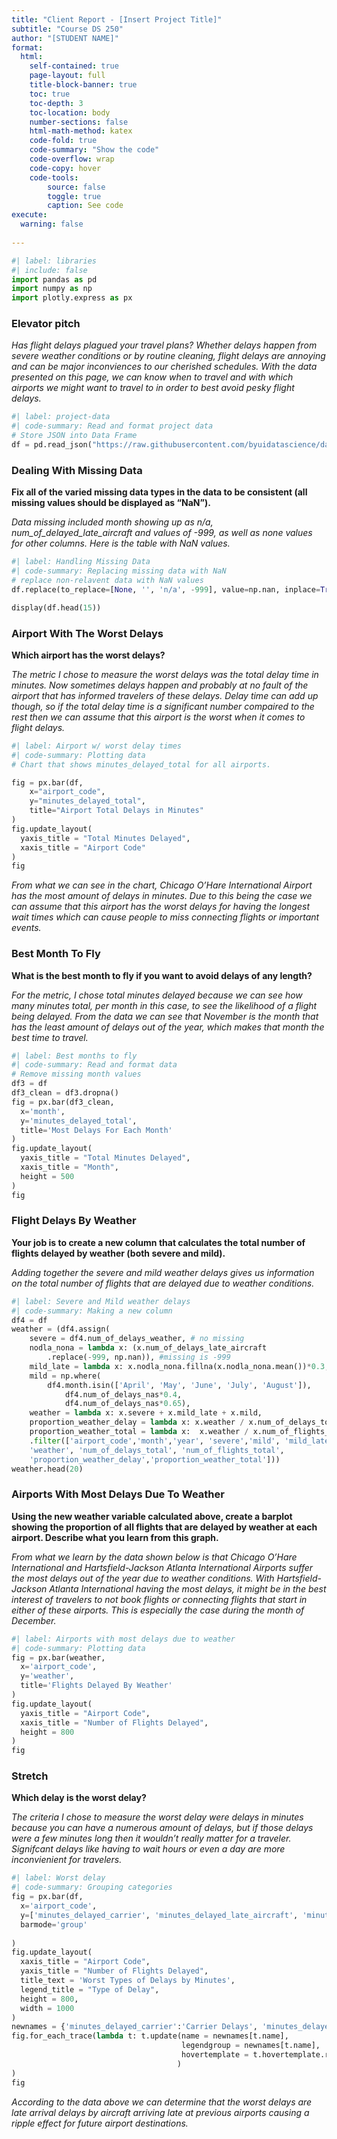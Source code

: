```yaml
---
title: "Client Report - [Insert Project Title]"
subtitle: "Course DS 250"
author: "[STUDENT NAME]"
format:
  html:
    self-contained: true
    page-layout: full
    title-block-banner: true
    toc: true
    toc-depth: 3
    toc-location: body
    number-sections: false
    html-math-method: katex
    code-fold: true
    code-summary: "Show the code"
    code-overflow: wrap
    code-copy: hover
    code-tools:
        source: false
        toggle: true
        caption: See code
execute: 
  warning: false
    
---
```


```python
#| label: libraries
#| include: false
import pandas as pd
import numpy as np
import plotly.express as px
```


### Elevator pitch

_Has flight delays plagued your travel plans? Whether delays happen from severe weather conditions or by routine cleaning, flight delays are annoying and can be major inconviences to our cherished schedules. With the data presented on this page, we can know when to travel and with which airports we might want to travel to in order to best avoid pesky flight delays._

```python
#| label: project-data
#| code-summary: Read and format project data
# Store JSON into Data Frame
df = pd.read_json("https://raw.githubusercontent.com/byuidatascience/data4missing/master/data-raw/flights_missing/flights_missing.json")
```


### Dealing With Missing Data

__Fix all of the varied missing data types in the data to be consistent (all missing values should be displayed as “NaN”).__

_Data missing included month showing up as n/a, num_of_delayed_late_aircraft and values of -999, as well as none values for other columns. Here is the table with NaN values._

```python
#| label: Handling Missing Data
#| code-summary: Replacing missing data with NaN
# replace non-relavent data with NaN values
df.replace(to_replace=[None, '', 'n/a', -999], value=np.nan, inplace=True)

display(df.head(15))
```


### Airport With The Worst Delays

__Which airport has the worst delays?__

_The metric I chose to measure the worst delays was the total delay time in minutes. Now sometimes delays happen and probably at no fault of the airport that has informed travelers of these delays. Delay time can add up though, so if the total delay time is a significant number compaired to the rest then we can assume that this airport is the worst when it comes to flight delays._

```python
#| label: Airport w/ worst delay times
#| code-summary: Plotting data
# Chart that shows minutes_delayed_total for all airports.

fig = px.bar(df,
    x="airport_code",
    y="minutes_delayed_total",
    title="Airport Total Delays in Minutes"
)
fig.update_layout(
  yaxis_title = "Total Minutes Delayed",
  xaxis_title = "Airport Code"
)
fig
```

_From what we can see in the chart, Chicago O'Hare International Airport has the most amount of delays in minutes. Due to this being the case we can assume that this airport has the worst delays for having the longest wait times which can cause people to miss connecting flights or important events._

### Best Month To Fly

__What is the best month to fly if you want to avoid delays of any length?__

_For the metric, I chose total minutes delayed because we can see how many minutes total, per month in this case, to see the likelihood of a flight being delayed. From the data we can see that November is the month that has the least amount of delays out of the year, which makes that month the best time to travel._

```python
#| label: Best months to fly
#| code-summary: Read and format data
# Remove missing month values
df3 = df
df3_clean = df3.dropna()
fig = px.bar(df3_clean,
  x='month',
  y='minutes_delayed_total',
  title='Most Delays For Each Month'
)
fig.update_layout(
  yaxis_title = "Total Minutes Delayed",
  xaxis_title = "Month",
  height = 500
)
fig
```


### Flight Delays By Weather

__Your job is to create a new column that calculates the total number of flights delayed by weather (both severe and mild).__

_Adding together the severe and mild weather delays gives us information on the total number of flights that are delayed due to weather conditions._

```python
#| label: Severe and Mild weather delays
#| code-summary: Making a new column
df4 = df
weather = (df4.assign(
    severe = df4.num_of_delays_weather, # no missing
    nodla_nona = lambda x: (x.num_of_delays_late_aircraft
        .replace(-999, np.nan)), #missing is -999
    mild_late = lambda x: x.nodla_nona.fillna(x.nodla_nona.mean())*0.3,
    mild = np.where(
        df4.month.isin(['April', 'May', 'June', 'July', 'August']),
            df4.num_of_delays_nas*0.4,
            df4.num_of_delays_nas*0.65),
    weather = lambda x: x.severe + x.mild_late + x.mild,
    proportion_weather_delay = lambda x: x.weather / x.num_of_delays_total,
    proportion_weather_total = lambda x:  x.weather / x.num_of_flights_total)
    .filter(['airport_code','month','year', 'severe','mild', 'mild_late',
    'weather', 'num_of_delays_total', 'num_of_flights_total',
    'proportion_weather_delay','proportion_weather_total']))
weather.head(20)
```

### Airports With Most Delays Due To Weather

__Using the new weather variable calculated above, create a barplot showing the proportion of all flights that are delayed by weather at each airport. Describe what you learn from this graph.__

_From what we learn by the data shown below is that Chicago O'Hare International and Hartsfield-Jackson Atlanta International Airports suffer the most delays out of the year due to weather conditions. With Hartsfield-Jackson Atlanta International having the most delays, it might be in the best interest of travelers to not book flights or connecting flights that start in either of these airports. This is especially the case during the month of December._

```python
#| label: Airports with most delays due to weather
#| code-summary: Plotting data
fig = px.bar(weather,
  x='airport_code',
  y='weather',
  title='Flights Delayed By Weather'
)
fig.update_layout(
  yaxis_title = "Airport Code",
  xaxis_title = "Number of Flights Delayed",
  height = 800
)
fig
```

### Stretch

__Which delay is the worst delay?__

_The criteria I chose to measure the worst delay were delays in minutes because you can have a numerous amount of delays, but if those delays were a few minutes long then it wouldn't really matter for a traveler. Signifcant delays like having to wait hours or even a day are more inconvienient for travelers._

```python
#| label: Worst delay
#| code-summary: Grouping categories
fig = px.bar(df,
  x='airport_code',
  y=['minutes_delayed_carrier', 'minutes_delayed_late_aircraft', 'minutes_delayed_nas', 'minutes_delayed_security', 'minutes_delayed_weather'],
  barmode='group'
  
)
fig.update_layout(
  xaxis_title = "Airport Code",
  yaxis_title = "Number of Flights Delayed",
  title_text = 'Worst Types of Delays by Minutes',
  legend_title = "Type of Delay",
  height = 800,
  width = 1000 
)
newnames = {'minutes_delayed_carrier':'Carrier Delays', 'minutes_delayed_late_aircraft': 'Late Arrivals', 'minutes_delayed_nas': 'NAS Delays', 'minutes_delayed_security': 'Security Delays', 'minutes_delayed_weather': 'Weather Delays'}
fig.for_each_trace(lambda t: t.update(name = newnames[t.name],
                                      legendgroup = newnames[t.name],
                                      hovertemplate = t.hovertemplate.replace(t.name, newnames[t.name])
                                     )
)
fig
```

_According to the data above we can determine that the worst delays are late arrival delays by aircraft arriving late at previous airports causing a ripple effect for future airport destinations._
